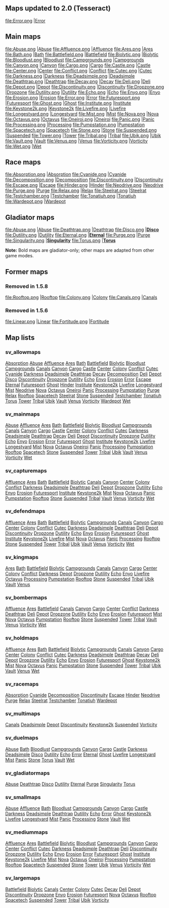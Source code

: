 ==Maps updated to 2.0 (Tesseract)==
<gallery>
file:Error.png |[[Map_Error|Error]]
</gallery>
==Main maps==

<gallery>
file:Abuse.png |[[Map_Abuse|Abuse]]
file:Affluence.png |[[Map_Affluence|Affluence]]
file:Ares.png |[[Map_Ares|Ares]]
file:Bath.png |[[Map_Bath|Bath]]
file:Battlefield.png |[[Map_Battlefield|Battlefield]]
file:Biolytic.png |[[Map_Biolytic|Biolytic]]
file:Bloodlust.png |[[Map_Bloodlust|Bloodlust]]
file:Campgrounds.png |[[Map_Campgrounds|Campgrounds]]
file:Canyon.png |[[Map_Canyon|Canyon]]
file:Cargo.png |[[Map_Cargo|Cargo]]
file:Castle.png |[[Map_Castle|Castle]]
file:Center.png |[[Map_Center|Center]]
file:Conflict.png |[[Map_Conflict|Conflict]]
file:Cutec.png |[[Map_Cutec|Cutec]]
file:Darkness.png |[[Map_Darkness|Darkness]]
file:Deadsimple.png |[[Map_Deadsimple|Deadsimple]]
file:Deathtrap.png |[[Map_Deathtrap|Deathtrap]]
file:Decay.png |[[Map_Decay|Decay]]
file:Deli.png |[[Map_Deli|Deli]]
file:Depot.png |[[Map_Depot|Depot]]
file:Discontinuity.png |[[Map_Discontinuity|Discontinuity]]
file:Dropzone.png |[[Map_Dropzone|Dropzone]]
file:Dutility.png |[[Map_Dutility|Dutility]]
file:Echo.png |[[Map_Echo|Echo]]
file:Enyo.png |[[Map_Enyo|Enyo]]
file:Erosion.png |[[Map_Erosion|Erosion]]
file:Error.png |[[Map_Error|Error]]
file:Futuresport.png |[[Map_Futuresport|Futuresport]]
file:Ghost.png |[[Map_Ghost|Ghost]]
file:Institute.png |[[Map_Institute|Institute]]
file:Keystone2k.png |[[Map_Keystone2k|Keystone2k]]
file:Livefire.png |[[Map_Livefire|Livefire]]
file:Longestyard.png |[[Map_Longestyard|Longestyard]]
file:Mist.png |[[Map_Mist|Mist]]
file:Nova.png |[[Map_Nova|Nova]]
file:Octavus.png |[[Map_Octavus|Octavus]]
file:Oneiroi.png |[[Map_Oneiroi|Oneiroi]]
file:Panic.png |[[Map_Panic|Panic]]
file:Processing.png |[[Map_Processing|Processing]]
file:Pumpstation.png |[[Map_Pumpstation|Pumpstation]]
file:Spacetech.png |[[Map_Spacetech|Spacetech]]
file:Stone.png |[[Map_Stone|Stone]]
file:Suspended.png |[[Map_Suspended|Suspended]]
file:Tower.png |[[Map_Tower|Tower]]
file:Tribal.png |[[Map_Tribal|Tribal]]
file:Ubik.png |[[Map_Ubik|Ubik]]
file:Vault.png |[[Map_Vault|Vault]]
file:Venus.png |[[Map_Venus|Venus]]
file:Vorticity.png |[[Map_Vorticity|Vorticity]]
file:Wet.png |[[Map_Wet|Wet]]
 </gallery>

==Race maps==
<gallery>
file:Absorption.png |[[Map_Absorption|Absorption]]
file:Cyanide.png |[[Map_Cyanide|Cyanide]]
file:Decomposition.png |[[Map_Decomposition|Decomposition]]
file:Discontinuity.png |[[Map_Discontinuity|Discontinuity]]
file:Escape.png |[[Map_Escape|Escape]]
file:Hinder.png |[[Map_Hinder|Hinder]]
file:Neodrive.png |[[Map_Neodrive|Neodrive]]
file:Purge.png |[[Map_Purge|Purge]]
file:Relax.png |[[Map_Relax|Relax]]
file:Steelrat.png |[[Map_Steelrat|Steelrat]]
file:Testchamber.png |[[Map_Testchamber|Testchamber]]
file:Tonatiuh.png |[[Map_Tonatiuh|Tonatiuh]]
file:Wardepot.png |[[Map_Wardepot|Wardepot]]
 </gallery>

==Gladiator maps==
<gallery>
file:Abuse.png |[[Map_Abuse|Abuse]]
file:Deathtrap.png |[[Map_Deathtrap|Deathtrap]]
file:Disco.png |[[Map_Disco|'''Disco''']]
file:Dutility.png |[[Map_Dutility|Dutility]]
file:Eternal.png |[[Map_Eternal|'''Eternal''']]
file:Purge.png |[[Map_Purge|Purge]]
file:Singularity.png |[[Map_Singularity|'''Singularity''']]
file:Torus.png |[[Map_Torus|'''Torus''']]
 </gallery>
'''Note:''' Bold maps are gladiator-only; other maps are adapted from other game modes.

==Former maps==
===Removed in 1.5.8===
<gallery>
file:Rooftop.png |[[Map_Rooftop|Rooftop]]
file:Colony.png |[[Map_Colony|Colony]]
file:Canals.png |[[Map_Canals|Canals]]
</gallery>
===Removed in 1.5.6===
<gallery>
file:Linear.png |[[Map_Linear|Linear]]
file:Fortitude.png |[[Map_Fortitude|Fortitude]]
</gallery>

==Map lists==


===sv_allowmaps===
[[Map_Absorption|Absorption]] [[Map_Abuse|Abuse]] [[Map_Affluence|Affluence]] [[Map_Ares|Ares]] [[Map_Bath|Bath]] [[Map_Battlefield|Battlefield]] [[Map_Biolytic|Biolytic]] [[Map_Bloodlust|Bloodlust]] [[Map_Campgrounds|Campgrounds]] [[Map_Canals|Canals]] [[Map_Canyon|Canyon]] [[Map_Cargo|Cargo]] [[Map_Castle|Castle]] [[Map_Center|Center]] [[Map_Colony|Colony]] [[Map_Conflict|Conflict]] [[Map_Cutec|Cutec]] [[Map_Cyanide|Cyanide]] [[Map_Darkness|Darkness]] [[Map_Deadsimple|Deadsimple]] [[Map_Deathtrap|Deathtrap]] [[Map_Decay|Decay]] [[Map_Decomposition|Decomposition]] [[Map_Deli|Deli]] [[Map_Depot|Depot]] [[Map_Disco|Disco]] [[Map_Discontinuity|Discontinuity]] [[Map_Dropzone|Dropzone]] [[Map_Dutility|Dutility]] [[Map_Echo|Echo]] [[Map_Enyo|Enyo]] [[Map_Erosion|Erosion]] [[Map_Error|Error]] [[Map_Escape|Escape]] [[Map_Eternal|Eternal]] [[Map_Futuresport|Futuresport]] [[Map_Ghost|Ghost]] [[Map_Hinder|Hinder]] [[Map_Institute|Institute]] [[Map_Keystone2k|Keystone2k]] [[Map_Livefire|Livefire]] [[Map_Longestyard|Longestyard]] [[Map_Mist|Mist]] [[Map_Neodrive|Neodrive]] [[Map_Nova|Nova]] [[Map_Octavus|Octavus]] [[Map_Oneiroi|Oneiroi]] [[Map_Panic|Panic]] [[Map_Processing|Processing]] [[Map_Pumpstation|Pumpstation]] [[Map_Purge|Purge]] [[Map_Relax|Relax]] [[Map_Rooftop|Rooftop]] [[Map_Spacetech|Spacetech]] [[Map_Steelrat|Steelrat]] [[Map_Stone|Stone]] [[Map_Suspended|Suspended]] [[Map_Testchamber|Testchamber]] [[Map_Tonatiuh|Tonatiuh]] [[Map_Torus|Torus]] [[Map_Tower|Tower]] [[Map_Tribal|Tribal]] [[Map_Ubik|Ubik]] [[Map_Vault|Vault]] [[Map_Venus|Venus]] [[Map_Vorticity|Vorticity]] [[Map_Wardepot|Wardepot]] [[Map_Wet|Wet]] 
===sv_mainmaps===
[[Map_Abuse|Abuse]] [[Map_Affluence|Affluence]] [[Map_Ares|Ares]] [[Map_Bath|Bath]] [[Map_Battlefield|Battlefield]] [[Map_Biolytic|Biolytic]] [[Map_Bloodlust|Bloodlust]] [[Map_Campgrounds|Campgrounds]] [[Map_Canals|Canals]] [[Map_Canyon|Canyon]] [[Map_Cargo|Cargo]] [[Map_Castle|Castle]] [[Map_Center|Center]] [[Map_Colony|Colony]] [[Map_Conflict|Conflict]] [[Map_Cutec|Cutec]] [[Map_Darkness|Darkness]] [[Map_Deadsimple|Deadsimple]] [[Map_Deathtrap|Deathtrap]] [[Map_Decay|Decay]] [[Map_Deli|Deli]] [[Map_Depot|Depot]] [[Map_Discontinuity|Discontinuity]] [[Map_Dropzone|Dropzone]] [[Map_Dutility|Dutility]] [[Map_Echo|Echo]] [[Map_Enyo|Enyo]] [[Map_Erosion|Erosion]] [[Map_Error|Error]] [[Map_Futuresport|Futuresport]] [[Map_Ghost|Ghost]] [[Map_Institute|Institute]] [[Map_Keystone2k|Keystone2k]] [[Map_Livefire|Livefire]] [[Map_Longestyard|Longestyard]] [[Map_Mist|Mist]] [[Map_Nova|Nova]] [[Map_Octavus|Octavus]] [[Map_Oneiroi|Oneiroi]] [[Map_Panic|Panic]] [[Map_Processing|Processing]] [[Map_Pumpstation|Pumpstation]] [[Map_Rooftop|Rooftop]] [[Map_Spacetech|Spacetech]] [[Map_Stone|Stone]] [[Map_Suspended|Suspended]] [[Map_Tower|Tower]] [[Map_Tribal|Tribal]] [[Map_Ubik|Ubik]] [[Map_Vault|Vault]] [[Map_Venus|Venus]] [[Map_Vorticity|Vorticity]] [[Map_Wet|Wet]] 
===sv_capturemaps===
[[Map_Affluence|Affluence]] [[Map_Ares|Ares]] [[Map_Bath|Bath]] [[Map_Battlefield|Battlefield]] [[Map_Biolytic|Biolytic]] [[Map_Canals|Canals]] [[Map_Canyon|Canyon]] [[Map_Center|Center]] [[Map_Colony|Colony]] [[Map_Conflict|Conflict]] [[Map_Darkness|Darkness]] [[Map_Deadsimple|Deadsimple]] [[Map_Deathtrap|Deathtrap]] [[Map_Deli|Deli]] [[Map_Depot|Depot]] [[Map_Dropzone|Dropzone]] [[Map_Dutility|Dutility]] [[Map_Echo|Echo]] [[Map_Enyo|Enyo]] [[Map_Erosion|Erosion]] [[Map_Futuresport|Futuresport]] [[Map_Institute|Institute]] [[Map_Keystone2k|Keystone2k]] [[Map_Mist|Mist]] [[Map_Nova|Nova]] [[Map_Octavus|Octavus]] [[Map_Panic|Panic]] [[Map_Pumpstation|Pumpstation]] [[Map_Rooftop|Rooftop]] [[Map_Stone|Stone]] [[Map_Suspended|Suspended]] [[Map_Tribal|Tribal]] [[Map_Vault|Vault]] [[Map_Venus|Venus]] [[Map_Vorticity|Vorticity]] [[Map_Wet|Wet]] 
===sv_defendmaps===
[[Map_Affluence|Affluence]] [[Map_Ares|Ares]] [[Map_Bath|Bath]] [[Map_Battlefield|Battlefield]] [[Map_Biolytic|Biolytic]] [[Map_Campgrounds|Campgrounds]] [[Map_Canals|Canals]] [[Map_Canyon|Canyon]] [[Map_Cargo|Cargo]] [[Map_Center|Center]] [[Map_Colony|Colony]] [[Map_Conflict|Conflict]] [[Map_Cutec|Cutec]] [[Map_Darkness|Darkness]] [[Map_Deadsimple|Deadsimple]] [[Map_Deathtrap|Deathtrap]] [[Map_Deli|Deli]] [[Map_Depot|Depot]] [[Map_Discontinuity|Discontinuity]] [[Map_Dropzone|Dropzone]] [[Map_Dutility|Dutility]] [[Map_Echo|Echo]] [[Map_Enyo|Enyo]] [[Map_Erosion|Erosion]] [[Map_Futuresport|Futuresport]] [[Map_Ghost|Ghost]] [[Map_Institute|Institute]] [[Map_Keystone2k|Keystone2k]] [[Map_Livefire|Livefire]] [[Map_Mist|Mist]] [[Map_Nova|Nova]] [[Map_Octavus|Octavus]] [[Map_Panic|Panic]] [[Map_Processing|Processing]] [[Map_Rooftop|Rooftop]] [[Map_Stone|Stone]] [[Map_Suspended|Suspended]] [[Map_Tower|Tower]] [[Map_Tribal|Tribal]] [[Map_Ubik|Ubik]] [[Map_Vault|Vault]] [[Map_Venus|Venus]] [[Map_Vorticity|Vorticity]] [[Map_Wet|Wet]] 
===sv_kingmaps===
[[Map_Ares|Ares]] [[Map_Bath|Bath]] [[Map_Battlefield|Battlefield]] [[Map_Biolytic|Biolytic]] [[Map_Campgrounds|Campgrounds]] [[Map_Canals|Canals]] [[Map_Canyon|Canyon]] [[Map_Cargo|Cargo]] [[Map_Center|Center]] [[Map_Colony|Colony]] [[Map_Conflict|Conflict]] [[Map_Darkness|Darkness]] [[Map_Depot|Depot]] [[Map_Dropzone|Dropzone]] [[Map_Dutility|Dutility]] [[Map_Echo|Echo]] [[Map_Enyo|Enyo]] [[Map_Livefire|Livefire]] [[Map_Octavus|Octavus]] [[Map_Processing|Processing]] [[Map_Pumpstation|Pumpstation]] [[Map_Rooftop|Rooftop]] [[Map_Stone|Stone]] [[Map_Suspended|Suspended]] [[Map_Tribal|Tribal]] [[Map_Ubik|Ubik]] [[Map_Vault|Vault]] [[Map_Venus|Venus]] 
===sv_bombermaps===
[[Map_Affluence|Affluence]] [[Map_Ares|Ares]] [[Map_Battlefield|Battlefield]] [[Map_Canals|Canals]] [[Map_Canyon|Canyon]] [[Map_Cargo|Cargo]] [[Map_Center|Center]] [[Map_Conflict|Conflict]] [[Map_Darkness|Darkness]] [[Map_Deathtrap|Deathtrap]] [[Map_Deli|Deli]] [[Map_Depot|Depot]] [[Map_Dropzone|Dropzone]] [[Map_Dutility|Dutility]] [[Map_Echo|Echo]] [[Map_Enyo|Enyo]] [[Map_Erosion|Erosion]] [[Map_Futuresport|Futuresport]] [[Map_Mist|Mist]] [[Map_Nova|Nova]] [[Map_Octavus|Octavus]] [[Map_Pumpstation|Pumpstation]] [[Map_Rooftop|Rooftop]] [[Map_Stone|Stone]] [[Map_Suspended|Suspended]] [[Map_Tower|Tower]] [[Map_Tribal|Tribal]] [[Map_Vault|Vault]] [[Map_Venus|Venus]] [[Map_Vorticity|Vorticity]] [[Map_Wet|Wet]] 
===sv_holdmaps===
[[Map_Affluence|Affluence]] [[Map_Ares|Ares]] [[Map_Bath|Bath]] [[Map_Battlefield|Battlefield]] [[Map_Biolytic|Biolytic]] [[Map_Campgrounds|Campgrounds]] [[Map_Canals|Canals]] [[Map_Canyon|Canyon]] [[Map_Cargo|Cargo]] [[Map_Center|Center]] [[Map_Colony|Colony]] [[Map_Conflict|Conflict]] [[Map_Cutec|Cutec]] [[Map_Darkness|Darkness]] [[Map_Deadsimple|Deadsimple]] [[Map_Deathtrap|Deathtrap]] [[Map_Decay|Decay]] [[Map_Deli|Deli]] [[Map_Depot|Depot]] [[Map_Dropzone|Dropzone]] [[Map_Dutility|Dutility]] [[Map_Echo|Echo]] [[Map_Enyo|Enyo]] [[Map_Erosion|Erosion]] [[Map_Futuresport|Futuresport]] [[Map_Ghost|Ghost]] [[Map_Keystone2k|Keystone2k]] [[Map_Mist|Mist]] [[Map_Nova|Nova]] [[Map_Octavus|Octavus]] [[Map_Panic|Panic]] [[Map_Pumpstation|Pumpstation]] [[Map_Stone|Stone]] [[Map_Suspended|Suspended]] [[Map_Tower|Tower]] [[Map_Tribal|Tribal]] [[Map_Ubik|Ubik]] [[Map_Vault|Vault]] [[Map_Venus|Venus]] [[Map_Wet|Wet]] 
===sv_racemaps===
[[Map_Absorption|Absorption]] [[Map_Cyanide|Cyanide]] [[Map_Decomposition|Decomposition]] [[Map_Discontinuity|Discontinuity]] [[Map_Escape|Escape]] [[Map_Hinder|Hinder]] [[Map_Neodrive|Neodrive]] [[Map_Purge|Purge]] [[Map_Relax|Relax]] [[Map_Steelrat|Steelrat]] [[Map_Testchamber|Testchamber]] [[Map_Tonatiuh|Tonatiuh]] [[Map_Wardepot|Wardepot]] 
===sv_multimaps===
[[Map_Canals|Canals]] [[Map_Deadsimple|Deadsimple]] [[Map_Depot|Depot]] [[Map_Discontinuity|Discontinuity]] [[Map_Keystone2k|Keystone2k]] [[Map_Suspended|Suspended]] [[Map_Vorticity|Vorticity]] 
===sv_duelmaps===
[[Map_Abuse|Abuse]] [[Map_Bath|Bath]] [[Map_Bloodlust|Bloodlust]] [[Map_Campgrounds|Campgrounds]] [[Map_Canyon|Canyon]] [[Map_Cargo|Cargo]] [[Map_Castle|Castle]] [[Map_Darkness|Darkness]] [[Map_Deadsimple|Deadsimple]] [[Map_Disco|Disco]] [[Map_Dutility|Dutility]] [[Map_Echo|Echo]] [[Map_Error|Error]] [[Map_Eternal|Eternal]] [[Map_Ghost|Ghost]] [[Map_Livefire|Livefire]] [[Map_Longestyard|Longestyard]] [[Map_Mist|Mist]] [[Map_Panic|Panic]] [[Map_Stone|Stone]] [[Map_Torus|Torus]] [[Map_Vault|Vault]] [[Map_Wet|Wet]] 
===sv_gladiatormaps===
[[Map_Abuse|Abuse]] [[Map_Deathtrap|Deathtrap]] [[Map_Disco|Disco]] [[Map_Dutility|Dutility]] [[Map_Eternal|Eternal]] [[Map_Purge|Purge]] [[Map_Singularity|Singularity]] [[Map_Torus|Torus]]

===sv_smallmaps===
[[Map_Abuse|Abuse]] [[Map_Affluence|Affluence]] [[Map_Bath|Bath]] [[Map_Bloodlust|Bloodlust]] [[Map_Campgrounds|Campgrounds]] [[Map_Canyon|Canyon]] [[Map_Cargo|Cargo]] [[Map_Castle|Castle]] [[Map_Darkness|Darkness]] [[Map_Deadsimple|Deadsimple]] [[Map_Deathtrap|Deathtrap]] [[Map_Dutility|Dutility]] [[Map_Echo|Echo]] [[Map_Error|Error]] [[Map_Ghost|Ghost]] [[Map_Keystone2k|Keystone2k]] [[Map_Livefire|Livefire]] [[Map_Longestyard|Longestyard]] [[Map_Mist|Mist]] [[Map_Panic|Panic]] [[Map_Processing|Processing]] [[Map_Stone|Stone]] [[Map_Vault|Vault]] [[Map_Wet|Wet]] 
===sv_mediummaps===
[[Map_Affluence|Affluence]] [[Map_Ares|Ares]] [[Map_Battlefield|Battlefield]] [[Map_Biolytic|Biolytic]] [[Map_Bloodlust|Bloodlust]] [[Map_Campgrounds|Campgrounds]] [[Map_Canyon|Canyon]] [[Map_Cargo|Cargo]] [[Map_Center|Center]] [[Map_Conflict|Conflict]] [[Map_Cutec|Cutec]] [[Map_Darkness|Darkness]] [[Map_Deadsimple|Deadsimple]] [[Map_Deathtrap|Deathtrap]] [[Map_Deli|Deli]] [[Map_Discontinuity|Discontinuity]] [[Map_Dropzone|Dropzone]] [[Map_Dutility|Dutility]] [[Map_Echo|Echo]] [[Map_Enyo|Enyo]] [[Map_Erosion|Erosion]] [[Map_Error|Error]] [[Map_Futuresport|Futuresport]] [[Map_Ghost|Ghost]] [[Map_Institute|Institute]] [[Map_Keystone2k|Keystone2k]] [[Map_Livefire|Livefire]] [[Map_Mist|Mist]] [[Map_Nova|Nova]] [[Map_Octavus|Octavus]] [[Map_Oneiroi|Oneiroi]] [[Map_Processing|Processing]] [[Map_Pumpstation|Pumpstation]] [[Map_Rooftop|Rooftop]] [[Map_Spacetech|Spacetech]] [[Map_Suspended|Suspended]] [[Map_Stone|Stone]] [[Map_Tower|Tower]] [[Map_Ubik|Ubik]] [[Map_Venus|Venus]] [[Map_Vorticity|Vorticity]] [[Map_Wet|Wet]] 
===sv_largemaps===
[[Map_Battlefield|Battlefield]] [[Map_Biolytic|Biolytic]] [[Map_Canals|Canals]] [[Map_Center|Center]] [[Map_Colony|Colony]] [[Map_Cutec|Cutec]] [[Map_Decay|Decay]] [[Map_Deli|Deli]] [[Map_Depot|Depot]] [[Map_Discontinuity|Discontinuity]] [[Map_Dropzone|Dropzone]] [[Map_Enyo|Enyo]] [[Map_Erosion|Erosion]] [[Map_Futuresport|Futuresport]] [[Map_Nova|Nova]] [[Map_Octavus|Octavus]] [[Map_Rooftop|Rooftop]] [[Map_Spacetech|Spacetech]] [[Map_Suspended|Suspended]] [[Map_Tower|Tower]] [[Map_Tribal|Tribal]] [[Map_Ubik|Ubik]] [[Map_Vorticity|Vorticity]]